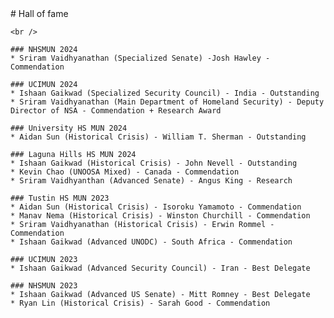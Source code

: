 
<HeaderImage src="/home/background.png" />

<Container>
    # Hall of fame

    <br />

    ### NHSMUN 2024
    * Sriram Vaidhyanathan (Specialized Senate) -Josh Hawley - Commendation
    
    ### UCIMUN 2024
    * Ishaan Gaikwad (Specialized Security Council) - India - Outstanding
    * Sriram Vaidhyanathan (Main Department of Homeland Security) - Deputy Director of NSA - Commendation + Research Award
    
    ### University HS MUN 2024
    * Aidan Sun (Historical Crisis) - William T. Sherman - Outstanding
    
    ### Laguna Hills HS MUN 2024
    * Ishaan Gaikwad (Historical Crisis) - John Nevell - Outstanding
    * Kevin Chao (UNOOSA Mixed) - Canada - Commendation
    * Sriram Vaidhyanthan (Advanced Senate) - Angus King - Research
    
    ### Tustin HS MUN 2023
    * Aidan Sun (Historical Crisis) - Isoroku Yamamoto - Commendation
    * Manav Nema (Historical Crisis) - Winston Churchill - Commendation
    * Sriram Vaidhyanathan (Historical Crisis) - Erwin Rommel - Commendation
    * Ishaan Gaikwad (Advanced UNODC) - South Africa - Commendation

    ### UCIMUN 2023
    * Ishaan Gaikwad (Advanced Security Council) - Iran - Best Delegate
    
    ### NHSMUN 2023
    * Ishaan Gaikwad (Advanced US Senate) - Mitt Romney - Best Delegate
    * Ryan Lin (Historical Crisis) - Sarah Good - Commendation

</Container>